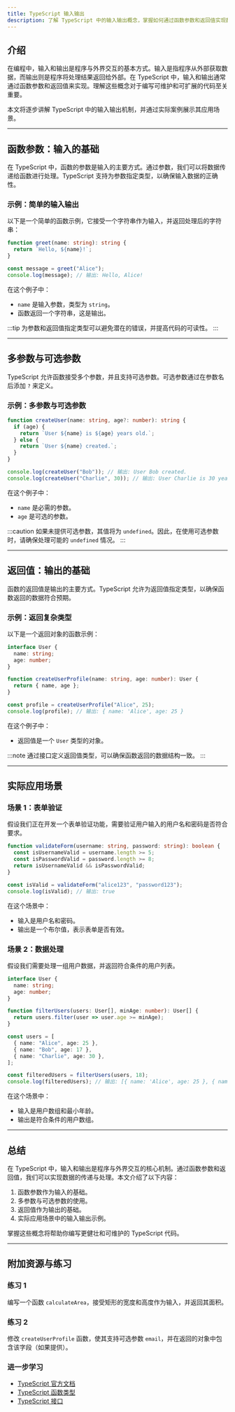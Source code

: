 ```yaml
---
title: TypeScript 输入输出
description: 了解 TypeScript 中的输入输出概念，掌握如何通过函数参数和返回值实现数据的传递与处理。
---
```


## 介绍

在编程中，输入和输出是程序与外界交互的基本方式。输入是指程序从外部获取数据，而输出则是程序将处理结果返回给外部。在 TypeScript 中，输入和输出通常通过函数参数和返回值来实现。理解这些概念对于编写可维护和可扩展的代码至关重要。

本文将逐步讲解 TypeScript 中的输入输出机制，并通过实际案例展示其应用场景。

---

## 函数参数：输入的基础

在 TypeScript 中，函数的参数是输入的主要方式。通过参数，我们可以将数据传递给函数进行处理。TypeScript 支持为参数指定类型，以确保输入数据的正确性。

### 示例：简单的输入输出

以下是一个简单的函数示例，它接受一个字符串作为输入，并返回处理后的字符串：

```typescript
function greet(name: string): string {
  return `Hello, ${name}!`;
}

const message = greet("Alice");
console.log(message); // 输出: Hello, Alice!
```

在这个例子中：
- `name` 是输入参数，类型为 `string`。
- 函数返回一个字符串，这是输出。

:::tip
为参数和返回值指定类型可以避免潜在的错误，并提高代码的可读性。
:::

---

## 多参数与可选参数

TypeScript 允许函数接受多个参数，并且支持可选参数。可选参数通过在参数名后添加 `?` 来定义。

### 示例：多参数与可选参数

```typescript
function createUser(name: string, age?: number): string {
  if (age) {
    return `User ${name} is ${age} years old.`;
  } else {
    return `User ${name} created.`;
  }
}

console.log(createUser("Bob")); // 输出: User Bob created.
console.log(createUser("Charlie", 30)); // 输出: User Charlie is 30 years old.
```

在这个例子中：
- `name` 是必需的参数。
- `age` 是可选的参数。

:::caution
如果未提供可选参数，其值将为 `undefined`。因此，在使用可选参数时，请确保处理可能的 `undefined` 情况。
:::

---

## 返回值：输出的基础

函数的返回值是输出的主要方式。TypeScript 允许为返回值指定类型，以确保函数返回的数据符合预期。

### 示例：返回复杂类型

以下是一个返回对象的函数示例：

```typescript
interface User {
  name: string;
  age: number;
}

function createUserProfile(name: string, age: number): User {
  return { name, age };
}

const profile = createUserProfile("Alice", 25);
console.log(profile); // 输出: { name: 'Alice', age: 25 }
```

在这个例子中：
- 返回值是一个 `User` 类型的对象。

:::note
通过接口定义返回值类型，可以确保函数返回的数据结构一致。
:::

---

## 实际应用场景

### 场景 1：表单验证

假设我们正在开发一个表单验证功能，需要验证用户输入的用户名和密码是否符合要求。

```typescript
function validateForm(username: string, password: string): boolean {
  const isUsernameValid = username.length >= 5;
  const isPasswordValid = password.length >= 8;
  return isUsernameValid && isPasswordValid;
}

const isValid = validateForm("alice123", "password123");
console.log(isValid); // 输出: true
```

在这个场景中：
- 输入是用户名和密码。
- 输出是一个布尔值，表示表单是否有效。

### 场景 2：数据处理

假设我们需要处理一组用户数据，并返回符合条件的用户列表。

```typescript
interface User {
  name: string;
  age: number;
}

function filterUsers(users: User[], minAge: number): User[] {
  return users.filter(user => user.age >= minAge);
}

const users = [
  { name: "Alice", age: 25 },
  { name: "Bob", age: 17 },
  { name: "Charlie", age: 30 },
];

const filteredUsers = filterUsers(users, 18);
console.log(filteredUsers); // 输出: [{ name: 'Alice', age: 25 }, { name: 'Charlie', age: 30 }]
```

在这个场景中：
- 输入是用户数组和最小年龄。
- 输出是符合条件的用户数组。

---

## 总结

在 TypeScript 中，输入和输出是程序与外界交互的核心机制。通过函数参数和返回值，我们可以实现数据的传递与处理。本文介绍了以下内容：
1. 函数参数作为输入的基础。
2. 多参数与可选参数的使用。
3. 返回值作为输出的基础。
4. 实际应用场景中的输入输出示例。

掌握这些概念将帮助你编写更健壮和可维护的 TypeScript 代码。

---

## 附加资源与练习

### 练习 1
编写一个函数 `calculateArea`，接受矩形的宽度和高度作为输入，并返回其面积。

### 练习 2
修改 `createUserProfile` 函数，使其支持可选参数 `email`，并在返回的对象中包含该字段（如果提供）。

### 进一步学习
- [TypeScript 官方文档](https://www.typescriptlang.org/docs/)
- [TypeScript 函数类型](https://www.typescriptlang.org/docs/handbook/functions.html)
- [TypeScript 接口](https://www.typescriptlang.org/docs/handbook/interfaces.html)
